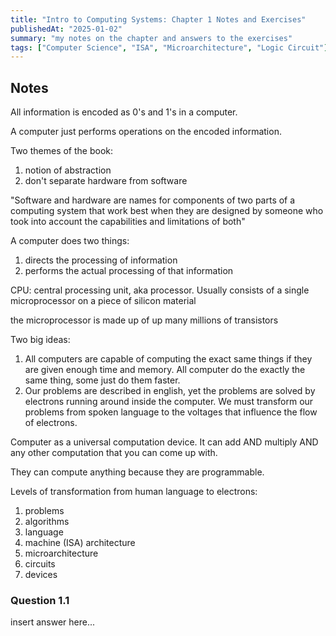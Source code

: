 ```yaml
---
title: "Intro to Computing Systems: Chapter 1 Notes and Exercises"
publishedAt: "2025-01-02"
summary: "my notes on the chapter and answers to the exercises"
tags: ["Computer Science", "ISA", "Microarchitecture", "Logic Circuit"]
---
```


## Notes

All information is encoded as 0's and 1's in a computer.

A computer just performs operations on the encoded information.

Two themes of the book:

1. notion of abstraction
2. don't separate hardware from software

"Software and hardware are names for components of two parts of a computing system that work best when they are designed by someone who took into account the capabilities and limitations of both"

A computer does two things:

1. directs the processing of information
2. performs the actual processing of that information

CPU: central processing unit, aka processor. Usually consists of a single microprocessor on a piece of silicon material

the microprocessor is made up of up many millions of transistors

Two big ideas:

1. All computers are capable of computing the exact same things if they are given enough time and memory. All computer do the exactly the same thing, some just do them faster.
2. Our problems are described in english, yet the problems are solved by electrons running around inside the computer. We must transform our problems from spoken language to the voltages that influence the flow of electrons.

Computer as a universal computation device. It can add AND multiply AND any other computation that you can come up with.

They can compute anything because they are programmable.

Levels of transformation from human language to electrons:

1. problems
2. algorithms
3. language
4. machine (ISA) architecture
5. microarchitecture
6. circuits
7. devices

### Question 1.1

insert answer here...
